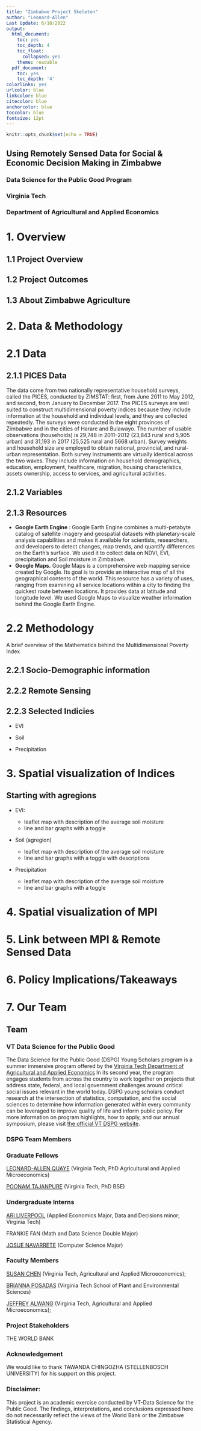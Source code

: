 ```yaml
---
title: "Zimbabwe Project Skeleton"
author: "Leonard-Allen"
Last Update: 6/10/2022
output:
  html_document:
    toc: yes
    toc_depth: 4
    toc_float:
      collapsed: yes
    theme: readable
  pdf_document:
    toc: yes
    toc_depth: '4'
colorlinks: yes
urlcolor: blue
linkcolor: blue
citecolor: blue
anchorcolor: blue
toccolor: blue
fontsize: 12pt
---
```


```r
knitr::opts_chunk$set(echo = TRUE)
```

## Using Remotely Sensed Data for Social & Economic Decision Making in Zimbabwe

### Data Science for the Public Good Program

### Virginia Tech

### Department of Agricultural and Applied Economics

# 1. Overview

## 1.1 Project Overview

## 1.2 Project Outcomes

## 1.3 About Zimbabwe Agriculture


# 2. Data & Methodology

# 2.1 Data

## 2.1.1 PICES Data

The data come from two nationally representative household surveys, called the PICES, conducted by ZIMSTAT: first, from June 2011 to May 2012, and second, from January to December 2017. The PICES surveys are well suited to construct multidimensional poverty indices because they include information at the household and individual levels, and they are collected repeatedly. The surveys were conducted in the eight provinces of Zimbabwe and in the cities of Harare and Bulawayo. The number of usable observations (households) is 29,748 in 2011--2012 (23,843 rural and 5,905 urban) and 31,193 in 2017 (25,525 rural and 5668 urban). Survey weights and household size are employed to obtain national, provincial, and rural-urban representation. Both survey instruments are virtually identical across the two waves. They include information on household demographics, education, employment, healthcare, migration, housing characteristics, assets ownership, access to services, and agricultural activities.

## 2.1.2 Variables

## 2.1.3 Resources

-   **Google Earth Engine** : Google Earth Engine combines a multi-petabyte catalog of satellite imagery and geospatial datasets with planetary-scale analysis capabilities and makes it available for scientists, researchers, and developers to detect changes, map trends, and quantify differences on the Earth's surface. We used it to collect data on NDVI, EVI, precipitation and Soil moisture in Zimbabwe.
-   **Google Maps.** Google Maps is a comprehensive web mapping service created by Google. Its goal is to provide an interactive map of all the geographical contents of the world. This resource has a variety of uses, ranging from examining all service locations within a city to finding the quickest route between locations. It provides data at latitude and longitude level. We used Google Maps to visualize weather information behind the Google Earth Engine.

# 2.2 Methodology

A brief overview of the Mathematics behind the Multidimensional Poverty Index

## 2.2.1 Socio-Demographic information

## 2.2.2 Remote Sensing

## 2.2.3 Selected Indicies

-   EVI

-   Soil

-   Precipitation

# 3. Spatial visualization of Indices
## Starting with agregions
-   EVI:
    
    - leaflet map with description of the average soil moisture
    - line and bar graphs with a toggle

-   Soil
    (agregion)
    
    - leaflet map with description of the average soil moisture
    - line and bar graphs with a toggle with descriptions

-   Precipitation
    
        
    - leaflet map with description of the average soil moisture
    - line and bar graphs with a toggle
    

# 4. Spatial visualization of MPI

# 5. Link between MPI & Remote Sensed Data

# 6. Policy Implications/Takeaways

# 7. Our Team

## Team

### VT Data Science for the Public Good

The Data Science for the Public Good (DSPG) Young Scholars program is a summer immersive program offered by the [Virginia Tech Department of Agricultural and Applied Economics](https://aaec.vt.edu/index.html) In its second year, the program engages students from across the country to work together on projects that address state, federal, and local government challenges around critical social issues relevant in the world today. DSPG young scholars conduct research at the intersection of statistics, computation, and the social sciences to determine how information generated within every community can be leveraged to improve quality of life and inform public policy. For more information on program highlights, how to apply, and our annual symposium, please visit [the official VT DSPG website](https://aaec.vt.edu/content/aaec_vt_edu/en/academics/undergraduate/beyond-classroom/dspg.html#select=1.html).

### DSPG **Team Members**

### Graduate Fellows

[LEONARD-ALLEN QUAYE](https://aaec.vt.edu/people/graduatestudents/index/quaye-leonard-allen.html) (Virginia Tech, PhD Agricultural and Applied Microeconomics)

[POONAM TAJANPURE](https://www.bse.vt.edu/people/grad-students/poonam-tajanpure.html) (Virginia Tech, PhD BSE)

### Undergraduate Interns

[ARI LIVERPOOL](https://www.linkedin.com/in/ari-l-12b151123/?lipi=urn%3Ali%3Apage%3Ad_flagship3_people_connections%3B5WMwWerMTvefiu%2Fq85Z5mw%3D%3D) (Applied Economics Major, Data and Decisions minor; Virginia Tech)

FRANKIE FAN (Math and Data Science Double Major)

[JOSUE NAVARRETE](https://www.linkedin.com/in/josue-navarrete-36a6321b4/?lipi=urn%3Ali%3Apage%3Ad_flagship3_people_connections%3B5WMwWerMTvefiu%2Fq85Z5mw%3D%3D) (Computer Science Major)

### Faculty Members

[SUSAN CHEN](https://aaec.vt.edu/people/faculty/chen-susan.html) (Virginia Tech, Agricultural and Applied Microeconomics);

[BRIANNA POSADAS](https://www.linkedin.com/in/briannaposadas/) (Virginia Tech School of Plant and Environmental Sciences)

[JEFFREY ALWANG](https://aaec.vt.edu/people/faculty/alwang-jeffrey.html) (Virginia Tech, Agricultural and Applied Microeconomics);

### Project Stakeholders

THE WORLD BANK

### Acknowledgement

We would like to thank TAWANDA CHINGOZHA (STELLENBOSCH UNIVERSITY) for his support on this project.

### Disclaimer:

This project is an academic exercise conducted by VT-Data Science for the Public Good. The findings, interpretations, and conclusions expressed here do not necessarily reflect the views of the World Bank or the Zimbabwe Statistical Agency.
